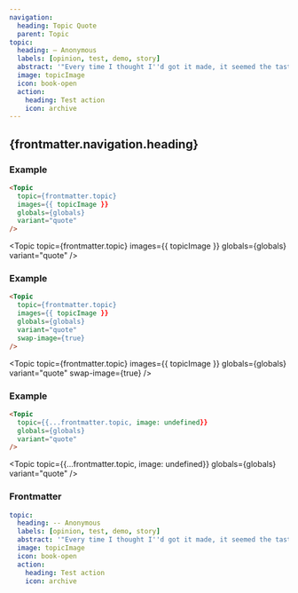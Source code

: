 ```yaml
---
navigation:
  heading: Topic Quote
  parent: Topic
topic:
  heading: — Anonymous
  labels: [opinion, test, demo, story]
  abstract: '"Every time I thought I''d got it made, it seemed the taste was not so sweet"'
  image: topicImage
  icon: book-open
  action:
    heading: Test action
    icon: archive
---
```


## {frontmatter.navigation.heading}
### Example
```html
<Topic
  topic={frontmatter.topic}
  images={{ topicImage }}
  globals={globals}
  variant="quote"
/>
```
<Topic
  topic={frontmatter.topic}
  images={{ topicImage }}
  globals={globals}
  variant="quote"
/>

### Example
```html
<Topic
  topic={frontmatter.topic}
  images={{ topicImage }}
  globals={globals}
  variant="quote"
  swap-image={true}
/>
```
<Topic
  topic={frontmatter.topic}
  images={{ topicImage }}
  globals={globals}
  variant="quote"
  swap-image={true}
/>

### Example
```html
<Topic
  topic={{...frontmatter.topic, image: undefined}}
  globals={globals}
  variant="quote"
/>
```
<Topic
  topic={{...frontmatter.topic, image: undefined}}
  globals={globals}
  variant="quote"
/>

### Frontmatter
```yaml
topic:
  heading: -- Anonymous
  labels: [opinion, test, demo, story]
  abstract: '"Every time I thought I''d got it made, it seemed the taste was not so sweet"'
  image: topicImage
  icon: book-open
  action:
    heading: Test action
    icon: archive
```
